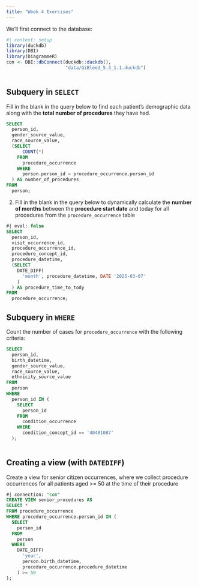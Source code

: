 ```yaml
---
title: "Week 4 Exercises"
---
```


We'll first connect to the database:

```r
#| context: setup
library(duckdb)
library(DBI)
library(DiagrammeR)
con <- DBI::dbConnect(duckdb::duckdb(), 
                      "data/GiBleed_5.3_1.1.duckdb")
                      
```

## Subquery in `SELECT`

Fill in the blank in the query below to find each patient's demographic data along with the **total number of procedures** they have had.

```sql
SELECT 
  person_id,
  gender_source_value,
  race_source_value,
  (SELECT 
      COUNT(*) 
    FROM 
      procedure_occurrence 
    WHERE 
      person.person_id = procedure_occurrence.person_id
  ) AS number_of_procedures
FROM 
  person;
```

2. Fill in the blank in the query below to dynamically calculate the **number of months** between the **procedure start date** and today for all procedures from the `procedure_occurrence` table

```sql
#| eval: false
SELECT 
  person_id,
  visit_occurrence_id,
  procedure_occurrence_id,
  procedure_concept_id, 
  procedure_datetime,
  (SELECT 
    DATE_DIFF(
      'month', procedure_datetime, DATE '2025-03-07'
    )
  ) AS procedure_time_to_tody
FROM 
  procedure_occurrence;
```



## Subquery in `WHERE`

Count the number of cases for `procedure_occurrence` with the following criteria:

```sql
SELECT 
  person_id, 
  birth_datetime, 
  gender_source_value, 
  race_source_value, 
  ethnicity_source_value
FROM 
  person
WHERE 
  person_id IN (
    SELECT 
      person_id 
    FROM 
      condition_occurrence
    WHERE 
      condition_concept_id == '40481087'
  );
    
```


## Creating a view (with `DATEDIFF`)

Create a view for senior citizen occurrences, where we collect procedure occurrences for all patients aged >= 50 at the time of their procedure

```sql
#| connection: "con"
CREATE VIEW senior_procedures AS
SELECT * 
FROM procedure_occurrence 
WHERE procedure_occurrence.person_id IN (
  SELECT 
    person_id 
  FROM 
    person 
  WHERE 
    DATE_DIFF(
      'year', 
      person.birth_datetime, 
      procedure_occurrence.procedure_datetime
    ) >= 50
);
```

